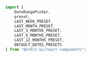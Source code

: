 ```js dark
import {
    DateRangePicker,
    preset,
    LAST_WEEK_PRESET,
    LAST_MONTH_PRESET,
    LAST_3_MONTHS_PRESET,
    LAST_6_MONTHS_PRESET,
    LAST_12_MONTHS_PRESET,
    DEFAULT_DATES_PRESETS
} from "@orbit-ui/react-components";
```
